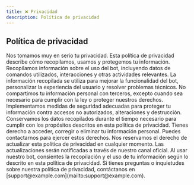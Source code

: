 ```yaml
---
title: ❌​ Privacidad
description: Política de privacidad
---
```



## Política de privacidad

<CardGrid stagger>
	<Card title="Introducción" icon="info-circle">
		Nos tomamos muy en serio tu privacidad. Esta política de privacidad describe cómo recopilamos, usamos y protegemos tu información.
	</Card>
	<Card title="Recopilación de Información" icon="database">
		Recopilamos información sobre el uso del bot, incluyendo datos de comandos utilizados, interacciones y otras actividades relevantes.
	</Card>
	<Card title="Uso de la Información" icon="usage">
		La información recopilada se utiliza para mejorar la funcionalidad del bot, personalizar la experiencia del usuario y resolver problemas técnicos.
	</Card>
	<Card title="Compartir Información" icon="share">
		No compartimos tu información personal con terceros, excepto cuando sea necesario para cumplir con la ley o proteger nuestros derechos.
	</Card>
	<Card title="Seguridad" icon="lock">
		Implementamos medidas de seguridad adecuadas para proteger tu información contra accesos no autorizados, alteraciones y destrucción.
	</Card>
	<Card title="Retención de Datos" icon="archive">
		Conservamos los datos recopilados durante el tiempo necesario para cumplir con los propósitos descritos en esta política de privacidad.
	</Card>
	<Card title="Derechos del Usuario" icon="user-rights">
		Tienes derecho a acceder, corregir o eliminar tu información personal. Puedes contactarnos para ejercer estos derechos.
	</Card>
	<Card title="Cambios en la Política" icon="sync">
		Nos reservamos el derecho de actualizar esta política de privacidad en cualquier momento. Las actualizaciones serán notificadas a través de nuestro canal oficial.
	</Card>
	<Card title="Consentimiento" icon="check-circle">
		Al usar nuestro bot, consientes la recopilación y el uso de tu información según lo descrito en esta política de privacidad.
	</Card>
	<Card title="Contacto" icon="envelope">
		Si tienes preguntas o inquietudes sobre nuestra política de privacidad, contáctanos en [support@example.com](mailto:support@example.com).
	</Card>
</CardGrid>
